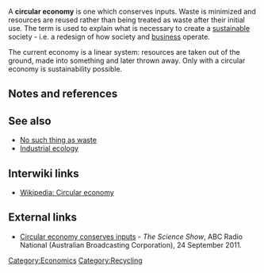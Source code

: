 A '''circular economy''' is one which conserves inputs. Waste is minimized and resources are reused rather than being treated as waste after their initial use. The term is used to explain what is necessary to create a [[sustainable]] society - i.e. a redesign of how society and [[business]] operate.

The current economy is a linear system: resources are taken out of the ground, made into something and later thrown away. Only with a circular economy is sustainability possible.

== Notes and references ==
{{reflist}}

== See also ==

* [[No such thing as waste]]
* [[Industrial ecology]]


== Interwiki links ==

* [[Wikipedia: Circular economy]]

== External links ==

* [http://www.abc.net.au/radionational/programs/scienceshow/circular-economy-conserves-inputs/3587054#transcript Circular economy conserves inputs] - ''The Science Show'', ABC Radio National (Australian Broadcasting Corporation), 24 September 2011.


{{stub}}

[[Category:Economics]]
[[Category:Recycling]]